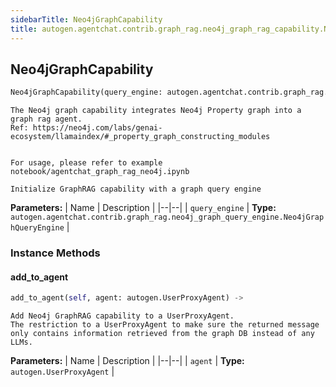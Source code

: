 ```yaml
---
sidebarTitle: Neo4jGraphCapability
title: autogen.agentchat.contrib.graph_rag.neo4j_graph_rag_capability.Neo4jGraphCapability
---
```

<h2 id="autogen.agentchat.contrib.graph_rag.neo4j_graph_rag_capability.Neo4jGraphCapability" class="doc doc-heading">
    <code class="doc-symbol doc-symbol-heading doc-symbol-class"></code>
    <span class="doc doc-object-name doc-class-name">Neo4jGraphCapability</span>
    <a href="#autogen.agentchat.contrib.graph_rag.neo4j_graph_rag_capability.Neo4jGraphCapability" class="headerlink" title="Permanent link"></a>
</h2>

```python
Neo4jGraphCapability(query_engine: autogen.agentchat.contrib.graph_rag.neo4j_graph_query_engine.Neo4jGraphQueryEngine)
```

    The Neo4j graph capability integrates Neo4j Property graph into a graph rag agent.
    Ref: https://neo4j.com/labs/genai-ecosystem/llamaindex/#_property_graph_constructing_modules
    
    
    For usage, please refer to example notebook/agentchat_graph_rag_neo4j.ipynb
    
    Initialize GraphRAG capability with a graph query engine

<b>Parameters:</b>
| Name | Description |
|--|--|
| `query_engine` | **Type:** `autogen.agentchat.contrib.graph_rag.neo4j_graph_query_engine.Neo4jGraphQueryEngine` |

### Instance Methods

<code class="doc-symbol doc-symbol-heading doc-symbol-method"></code>
#### add_to_agent
<a href="#autogen.agentchat.contrib.graph_rag.neo4j_graph_rag_capability.Neo4jGraphCapability.add_to_agent" class="headerlink" title="Permanent link"></a>

```python
add_to_agent(self, agent: autogen.UserProxyAgent) -> 
```

    Add Neo4j GraphRAG capability to a UserProxyAgent.
    The restriction to a UserProxyAgent to make sure the returned message only contains information retrieved from the graph DB instead of any LLMs.

<b>Parameters:</b>
| Name | Description |
|--|--|
| `agent` | **Type:** `autogen.UserProxyAgent` |

<br />
